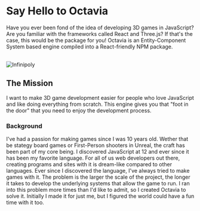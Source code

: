 # Say Hello to Octavia
 
Have you ever been fond of the idea of developing 3D games in JavaScript? Are you familiar with the frameworks called React and Three.js? If that's the case, this would be the package for you! Octavia is an Entity-Component System based engine compiled into a React-friendly NPM package.


<br />
<Image src={sc_infinipoly1} alt="Infinipoly" />

## The Mission
I want to make 3D game development easier for people who love JavaScript and like doing everything from scratch. This engine gives you that "foot in the door" that you need to enjoy the development process.


### Background
I've had a passion for making games since I was 10 years old. Wether that be stategy board games or First-Person shooters in Unreal, the craft has been part of my core being. I discovered JavaScript at 12 and ever since it has been my favorite language. For all of us web developers out there, creating programs and sites with it is dream-like compared to other languages. Ever since I discovered the language, I've always tried to make games with it. The problem is the larger the scale of the project, the longer it takes to develop the underlying systems that allow the game to run. I ran into this problem more times than I'd like to admit, so I created Octavia to solve it. Initially I made it for just me, but I figured the world could have a fun time with it too.